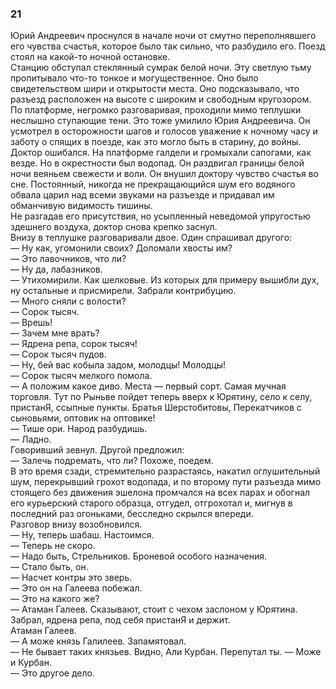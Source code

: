 ### 21 {-}

Юрий Андреевич проснулся в начале ночи от смутно переполнявшего его чувства счастья, которое было так сильно, что разбудило его. Поезд стоял на какой-то ночной остановке.<br/> Станцию обступал стеклянный сумрак белой ночи. Эту светлую тьму пропитывало что-то тонкое и могущественное. Оно было свидетельством шири и открытости места. Оно подсказывало, что разъезд расположен на высоте с широким и свободным кругозором.<br/> По платформе, негромко разговаривая, проходили мимо теплушки неслышно ступающие тени. Это тоже умилило Юрия Андреевича. Он усмотрел в осторожности шагов и голосов уважение к ночному часу и заботу о спящих в поезде, как это могло быть в старину, до войны.<br/> Доктор ошибался. На платформе галдели и громыхали сапогами, как везде. Но в окрестности был водопад. Он раздвигал границы белой ночи веяньем свежести и воли. Он внушил доктору чувство счастья во сне. Постоянный, никогда не прекращающийся шум его водяного обвала царил над всеми звуками на разъезде и придавал им обманчивую видимость тишины.<br/> Не разгадав его присутствия, но усыпленный неведомой упругостью здешнего воздуха, доктор снова крепко заснул.<br/> Внизу в теплушке разговаривали двое. Один спрашивал другого:<br/> — Ну как, угомонили своих? Доломали хвосты им?<br/> — Это лавочников, что ли?<br/> — Ну да, лабазников.<br/> — Утихомирили. Как шелковые. Из которых для примеру вышибли дух, ну остальные и присмирели. Забрали контрибуцию.<br/> — Много сняли с волости?<br/> — Сорок тысяч.<br/> — Врешь!<br/> — Зачем мне врать?<br/> — Ядрена репа, сорок тысяч!<br/> — Сорок тысяч пудов.<br/> — Ну, бей вас кобыла задом, молодцы! Молодцы!<br/> — Сорок тысяч мелкого помола.<br/> — А положим какое диво. Места — первый сорт. Самая мучная торговля. Тут по Рыньве пойдет теперь вверх к Юрятину, село к селу, пристанЯ, ссыпные пункты. Братья Шерстобитовы, Перекатчиков с сыновьями, оптовик на оптовике!<br/> — Тише ори. Народ разбудишь.<br/> — Ладно.<br/> Говоривший зевнул. Другой предложил:<br/> — Залечь подремать, что ли? Похоже, поедем.<br/> В это время сзади, стремительно разрастаясь, накатил оглушительный шум, перекрывший грохот водопада, и по второму пути разъезда мимо стоящего без движения эшелона промчался на всех парах и обогнал его курьерский старого образца, отгудел, отгрохотал и, мигнув в последний раз огоньками, бесследно скрылся впереди.<br/> Разговор внизу возобновился.<br/> — Ну, теперь шабаш. Настоимся.<br/> — Теперь не скоро.<br/> — Надо быть, Стрельников. Броневой особого назначения.<br/> — Стало быть, он.<br/> — Насчет контры это зверь.<br/> — Это он на Галеева побежал.<br/> — Это на какого же?<br/> — Атаман Галеев. Сказывают, стоит с чехом заслоном у Юрятина. Забрал, ядрена репа, под себя пристанЯ и держит.<br/> Атаман Галеев.<br/> — А може князь Галилеев. Запамятовал.<br/> — Не бывает таких князьев. Видно, Али Курбан. Перепутал ты. — Може и Курбан.<br/> — Это другое дело.


